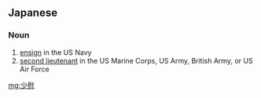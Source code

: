 ==Japanese==
{{ja-kanjitab|しょう|い|yomi=on}}

===Noun===
{{ja-noun|しょうい}}

# [[ensign]] in the US Navy
# [[second lieutenant]] in the US Marine Corps, US Army, British Army, or US Air Force

[[mg:少慰]]
